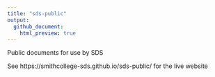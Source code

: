 ```yaml
---
title: "sds-public"
output:
  github_document:
    html_preview: true
---
```


Public documents for use by SDS

See https://smithcollege-sds.github.io/sds-public/ for the live website